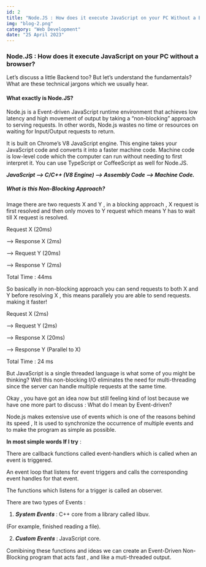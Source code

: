 ```yaml
---
id: 2
title: "Node.JS : How does it execute JavaScript on your PC Without a Browser?"
img: "blog-2.png"
category: "Web Development"
date: "25 April 2023"
---
```


### Node.JS : How does it execute JavaScript on your PC without a browser?

Let’s discuss a little Backend too? But let’s understand the fundamentals? What are these technical jargons which we usually hear. 

#### What exactly is Node.JS?

Node.js is a Event-driven JavaScript runtime environment that achieves low latency and high movement of output by taking a “non-blocking” approach to serving requests. In other words, Node.js wastes no time or resources on waiting for Input/Output requests to return. 

It is built on Chrome’s V8 JavaScript engine. This engine takes your JavaScript code and converts it into a faster machine code. Machine code is low-level code which the computer can run without needing to first interpret it. You can use TypeScript or CoffeeScript as well for Node.JS.

***JavaScript —> C/C++ (V8 Engine) —> Assembly Code —> Machine Code.***

##### What is this Non-Blocking Approach?

Image there are two requests X and Y , in a blocking approach , X request is first resolved and then only moves to Y request which means Y has to wait till X request is resolved.

Request X (20ms)

—> Response X (2ms)

—> Request Y (20ms)

 —> Response Y (2ms)

Total Time : 44ms

So basically in non-blocking approach you can send requests to both X and Y before resolving X , this means parallely you are able to send requests. making it faster!

Request X (2ms)

—> Request Y (2ms)

—> Response X (20ms)

—> Response Y (Parallel to X)

Total Time : 24 ms

But JavaScript is a single threaded language is what some of you might be thinking? Well this non-blocking I/O eliminates the need for multi-threading since the server can handle multiple requests at the same time.

Okay , you have got an idea now but still feeling kind of lost because we have one more part to discuss : What do I mean by Event-driven?

Node.js makes extensive use of events which is one of the reasons behind its speed , It is used to synchronize the occurrence of multiple events and to make the program as simple as possible.

**In most simple words If I try** : 

There are callback functions called event-handlers which is called when an event is triggered.

An event loop that listens for event triggers and calls the corresponding event handles for that event. 

The functions which listens for a trigger is called an observer.

There are two types of Events :

1) 𝑺𝒚𝒔𝒕𝒆𝒎 𝑬𝒗𝒆𝒏𝒕𝒔 : C++ core from a library called libuv.

(For example, finished reading a file).

2) 𝑪𝒖𝒔𝒕𝒐𝒎 𝑬𝒗𝒆𝒏𝒕𝒔 : JavaScript core.

Comibining these functions and ideas we can create an Event-Driven Non-Blocking program that acts fast , and like a muti-threaded output.